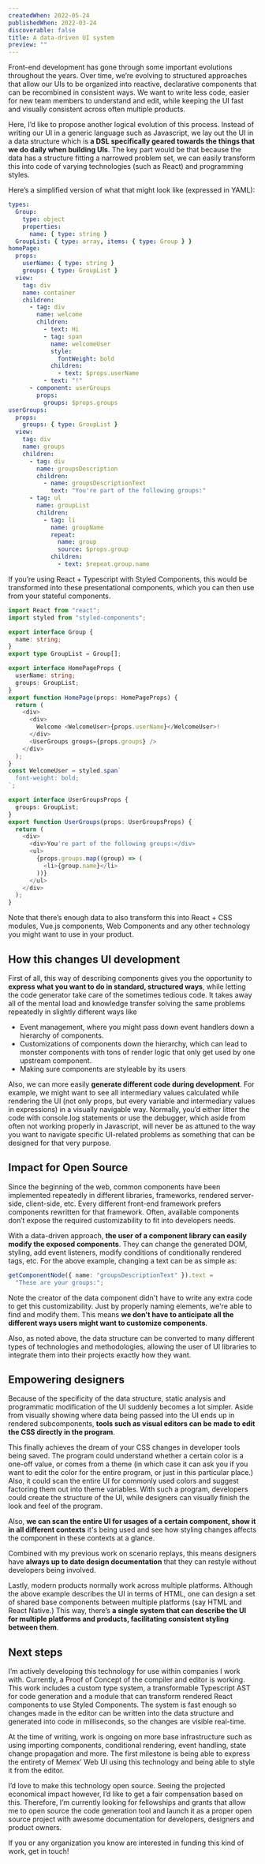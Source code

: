```yaml
---
createdWhen: 2022-05-24
publishedWhen: 2022-03-24
discoverable: false
title: A data-driven UI system
preview: ""
---
```



Front-end development has gone through some important evolutions throughout the years. Over time, we’re evolving to structured approaches that allow our UIs to be organized into reactive, declarative components that can be recombined in consistent ways. We want to write less code, easier for new team members to understand and edit, while keeping the UI fast and visually consistent across often multiple products.

Here, I’d like to propose another logical evolution of this process. Instead of writing our UI in a generic language such as Javascript, we lay out the UI in a data structure which is **a DSL specifically geared towards the things that we do daily when building UIs**. The key part would be that because the data has a structure fitting a narrowed problem set, we can easily transform this into code of varying technologies (such as React) and programming styles.

Here’s a simplified version of what that might look like (expressed in YAML):

```yaml
types:
  Group:
    type: object
    properties:
      name: { type: string }
  GroupList: { type: array, items: { type: Group } }
homePage:
  props:
    userName: { type: string }
    groups: { type: GroupList }
  view:
    tag: div
    name: container
    children:
      - tag: div
        name: welcome
        children:
          - text: Hi
          - tag: span
            name: welcomeUser
            style:
              fontWeight: bold
            children:
              - text: $props.userName
          - text: "!"
      - component: userGroups
        props:
          groups: $props.groups
userGroups:
  props:
    groups: { type: GroupList }
  view:
    tag: div
    name: groups
    children:
      - tag: div
        name: groupsDescription
        children:
          - name: groupsDescriptionText
            text: "You're part of the following groups:"
      - tag: ul
        name: groupList
        children:
          - tag: li
            name: groupName
            repeat:
              name: group
              source: $props.group
            children:
              - text: $repeat.group.name
```

If you’re using React + Typescript with Styled Components, this would be transformed into these presentational components, which you can then use from your stateful components.

```ts
import React from "react";
import styled from "styled-components";

export interface Group {
  name: string;
}
export type GroupList = Group[];

export interface HomePageProps {
  userName: string;
  groups: GroupList;
}
export function HomePage(props: HomePageProps) {
  return (
    <div>
      <div>
        Welcome <WelcomeUser>{props.userName}</WelcomeUser>!
      </div>
      <UserGroups groups={props.groups} />
    </div>
  );
}
const WelcomeUser = styled.span`
  font-weight: bold;
`;

export interface UserGroupsProps {
  groups: GroupList;
}
export function UserGroups(props: UserGroupsProps) {
  return (
    <div>
      <div>You're part of the following groups:</div>
      <ul>
        {props.groups.map((group) => (
          <li>{group.name}</li>
        ))}
      </ul>
    </div>
  );
}
```

Note that there’s enough data to also transform this into React + CSS modules, Vue.js components, Web Components and any other technology you might want to use in your product.

## How this changes UI development

First of all, this way of describing components gives you the opportunity to **express what you want to do in standard, structured ways**, while letting the code generator take care of the sometimes tedious code. It takes away all of the mental load and knowledge transfer solving the same problems repeatedly in slightly different ways like

- Event management, where you might pass down event handlers down a hierarchy of components.
- Customizations of components down the hierarchy, which can lead to monster components with tons of render logic that only get used by one upstream component.
- Making sure components are styleable by its users

Also, we can more easily **generate different code during development**. For example, we might want to see all intermediary values calculated while rendering the UI (not only props, but every variable and intermediary values in expressions) in a visually navigable way. Normally, you’d either litter the code with console.log statements or use the debugger, which aside from often not working properly in Javascript, will never be as attuned to the way you want to navigate specific UI-related problems as something that can be designed for that very purpose.

## Impact for Open Source

Since the beginning of the web, common components have been implemented repeatedly in different libraries, frameworks, rendered server-side, client-side, etc. Every different front-end framework prefers components rewritten for that framework. Often, available components don’t expose the required customizability to fit into developers needs.

With a data-driven approach, **the user of a component library can easily modify the exposed components**. They can change the generated DOM, styling, add event listeners, modify conditions of conditionally rendered tags, etc. For the above example, changing a text can be as simple as:

```ts
getComponentNode({ name: "groupsDescriptionText" }).text =
  "These are your groups:";
```

Note the creator of the data component didn't have to write any extra code to get this customizability. Just by properly naming elements, we're able to find and modify them. This means **we don't have to anticipate all the different ways users might want to customize components**.

Also, as noted above, the data structure can be converted to many different types of technologies and methodologies, allowing the user of UI libraries to integrate them into their projects exactly how they want.

## Empowering designers

Because of the specificity of the data structure, static analysis and programmatic modification of the UI suddenly becomes a lot simpler. Aside from visually showing where data being passed into the UI ends up in rendered subcomponents, **tools such as visual editors can be made to edit the CSS directly in the program**.

This finally achieves the dream of your CSS changes in developer tools being saved. The program could understand whether a certain color is a one-off value, or comes from a theme (in which case it can ask you if you want to edit the color for the entire program, or just in this particular place.) Also, it could scan the entire UI for commonly used colors and suggest factoring them out into theme variables. With such a program, developers could create the structure of the UI, while designers can visually finish the look and feel of the program.

Also, **we can scan the entire UI for usages of a certain component, show it in all different contexts** it's being used and see how styling changes affects the component in these contexts at a glance.

Combined with my previous work on scenario replays, this means designers have **always up to date design documentation** that they can restyle without developers being involved.

Lastly, modern products normally work across multiple platforms. Although the above example describes the UI in terms of HTML, one can design a set of shared base components between multiple platforms (say HTML and React Native.) This way, there’s **a single system that can describe the UI for multiple platforms and products, facilitating consistent styling between them**.

## Next steps

I’m actively developing this technology for use within companies I work with. Currently, a Proof of Concept of the compiler and editor is working. This work includes a custom type system, a transformable Typescript AST for code generation and a module that can transform rendered React components to use Styled Components. The system is fast enough so changes made in the editor can be written into the data structure and generated into code in milliseconds, so the changes are visible real-time.

At the time of writing, work is ongoing on more base infrastructure such as using importing components, conditional rendering, event handling, state change propagation and more. The first milestone is being able to express the entirety of Memex’ Web UI using this technology and being able to style it from the editor.

I’d love to make this technology open source. Seeing the projected economical impact however, I’d like to get a fair compensation based on this. Therefore, I’m currently looking for fellowships and grants that allow me to open source the code generation tool and launch it as a proper open source project with awesome documentation for developers, designers and product owners.

If you or any organization you know are interested in funding this kind of work, <EmailMeLink subject="Data-driven UI">get in touch</EmailMeLink>!
